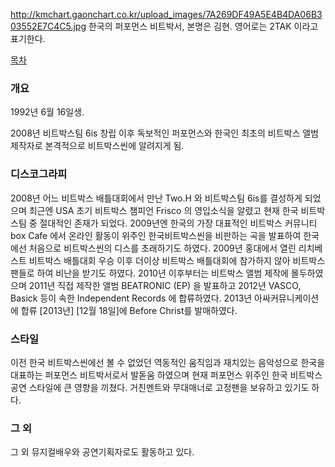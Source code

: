 http://kmchart.gaonchart.co.kr/upload_images/7A269DF49A5E4B4DA06B303552E7C4C5.jpg
한국의 퍼포먼스 비트박서, 본명은 김현. 영어로는 2TAK 이라고 표기한다.

[[목차]]

=== 개요 ===
1992년 6월 16일생. 

2008년 비트박스팀 6is 창립 이후 독보적인 퍼포먼스와 한국인 최초의 비트박스 앨범 제작자로 본격적으로 비트박스씬에 알려지게 됨.

=== 디스코그라피 ===
2008년 어느 비트박스 배틀대회에서 만난 Two.H 와 비트박스팀 6is를 결성하게 되었으며 최근엔 USA 초기 비트박스 챔피언 Frisco 의 영입소식을 알렸고 현재 한국 비트박스팀 중 절대적인 존재가 되었다. 2009년엔 한국의 가장 대표적인 비트박스 커뮤니티 box Cafe 에서 온라인 활동이 위주인 한국비트박스씬을 비판하는 곡을 발표하여 한국에선 처음으로 비트박스씬의 디스를 초래하기도 하였다. 2009년 홍대에서 열린 리치베스트 비트박스 배틀대회 우승 이후 더이상 비트박스 배틀대회에 참가하지 않아 비트박스 팬들로 하여 비난을 받기도 하였다. 2010년 이후부터는 비트박스 앨범 제작에 몰두하였으며 2011년 직접 제작한 앨범 BEATRONIC (EP) 을 발표하고 2012년 VASCO, Basick 등이 속한 Independent Records 에 합류하였다. 2013년 아싸커뮤니케이션에 합류 [2013년] [12월 18일]에 Before Christ를 발매하였다.   

=== 스타일 ===
이전 한국 비트박스씬에선 볼 수 없었던 역동적인 움직임과 재치있는 음악성으로 한국을 대표하는 퍼포먼스 비트박서로서 발돋움 하였으며 현재 퍼포먼스 위주인 한국 비트박스 공연 스타일에 큰 영향을 끼쳤다. 거친멘트와 무대매너로 고정팬을 보유하고 있기도 하다.

=== 그 외 ===
그 외 뮤지컬배우와 공연기획자로도 활동하고 있다.

